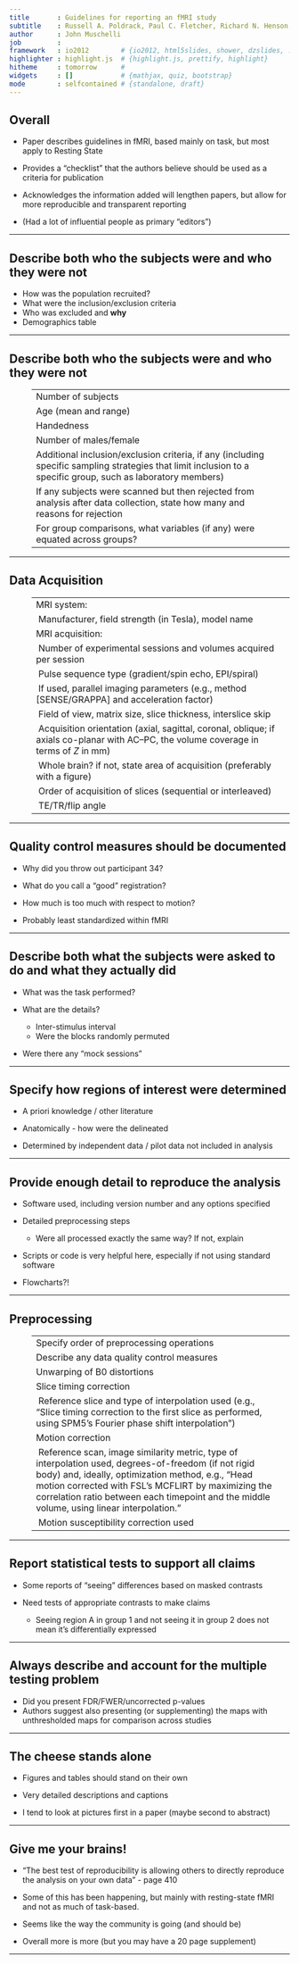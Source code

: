 ```yaml
---
title       : Guidelines for reporting an fMRI study
subtitle    : Russell A. Poldrack, Paul C. Fletcher, Richard N. Henson, Keith J. Worsley, Matthew Brett, and Thomas E. Nichols
author      : John Muschelli
job         : 
framework   : io2012        # {io2012, html5slides, shower, dzslides, ...}
highlighter : highlight.js  # {highlight.js, prettify, highlight}
hitheme     : tomorrow      # 
widgets     : []            # {mathjax, quiz, bootstrap}
mode        : selfcontained # {standalone, draft}
---
```



## Overall

* Paper describes guidelines in fMRI, based mainly on task, but most apply to Resting State

* Provides a "checklist" that the authors believe should be used as a criteria for publication

* Acknowledges the information added will lengthen papers, but allow for more reproducible and transparent reporting

* (Had a lot of influential people as primary "editors")

---

## Describe both who the subjects were and who they were not

* How was the population recruited? 
* What were the inclusion/exclusion criteria 
* Who was excluded and <strong>why</strong>
* Demographics table

---

## Describe both who the subjects were and who they were not

<dd class="table"><table><colgroup><col><col></colgroup><tbody><tr><td rowspan="1" colspan="1">Number of subjects</td><td rowspan="1" colspan="1"></td></tr><tr><td rowspan="1" colspan="1">Age (mean and range)</td><td rowspan="1" colspan="1"></td></tr><tr><td rowspan="1" colspan="1">Handedness</td><td rowspan="1" colspan="1"></td></tr><tr><td rowspan="1" colspan="1">Number of males/female</td><td rowspan="1" colspan="1"></td></tr><tr><td rowspan="1" colspan="1">Additional inclusion/exclusion criteria, if any (including specific sampling strategies that limit inclusion to a specific group, such as laboratory members)</td><td rowspan="1" colspan="1"></td></tr><tr><td rowspan="1" colspan="1">If any subjects were scanned but then rejected from analysis after data collection, state how many and reasons for rejection</td><td rowspan="1" colspan="1"></td></tr><tr><td rowspan="1" colspan="1">For group comparisons, what variables (if any) were equated across groups?</td><td rowspan="1" colspan="1"></td></tr></tbody></table></dd>

---

## Data Acquisition

<dd class="table"><table><colgroup><col><col></colgroup><tbody><tr><td rowspan="1" colspan="1">MRI system:</td><td rowspan="1" colspan="1"></td></tr><tr><td rowspan="1" colspan="1">&#xA0;Manufacturer, field strength (in Tesla), model name</td><td rowspan="1" colspan="1"></td></tr><tr><td rowspan="1" colspan="1">MRI acquisition:</td><td rowspan="1" colspan="1"></td></tr><tr><td rowspan="1" colspan="1">&#xA0;Number of experimental sessions and volumes acquired per session</td><td rowspan="1" colspan="1"></td></tr><tr><td rowspan="1" colspan="1">&#xA0;Pulse sequence type (gradient/spin echo, EPI/spiral)</td><td rowspan="1" colspan="1"></td></tr><tr><td rowspan="1" colspan="1">&#xA0;If used, parallel imaging parameters (e.g., method [SENSE/GRAPPA] and acceleration factor)</td><td rowspan="1" colspan="1"></td></tr><tr><td rowspan="1" colspan="1">&#xA0;Field of view, matrix size, slice thickness, interslice skip</td><td rowspan="1" colspan="1"></td></tr><tr><td rowspan="1" colspan="1">&#xA0;Acquisition orientation (axial, sagittal, coronal, oblique; if axials co-planar with AC&ndash;PC, the volume coverage in terms of <em>Z</em> in mm)</td><td rowspan="1" colspan="1"></td></tr><tr><td rowspan="1" colspan="1">&#xA0;Whole brain? if not, state area of acquisition (preferably with a figure)</td><td rowspan="1" colspan="1"></td></tr><tr><td rowspan="1" colspan="1">&#xA0;Order of acquisition of slices (sequential or interleaved)</td><td rowspan="1" colspan="1"></td></tr><tr><td rowspan="1" colspan="1">&#xA0;TE/TR/flip angle</td><td rowspan="1" colspan="1"></td></tr></tbody></table></dd>

---


## Quality control measures should be documented

* Why did you throw out participant 34?

* What do you call a "good" registration?

* How much is too much with respect to motion?

* Probably least standardized within fMRI

---


## Describe both what the subjects were asked to do and what they actually did

* What was the task performed?

* What are the details? 
    * Inter-stimulus interval
    * Were the blocks randomly permuted

* Were there any "mock sessions"

---


## Specify how regions of interest were determined

* A priori knowledge / other literature

* Anatomically - how were the delineated

* Determined by independent data / pilot data not included in analysis

---


## Provide enough detail to reproduce the analysis

* Software used, including version number and any options specified

* Detailed preprocessing steps
    * Were all processed exactly the same way? If not, explain

* Scripts or code is very helpful here, especially if not using standard software 

* Flowcharts?!

---

## Preprocessing
<dd class="table"><table><colgroup><col><col></colgroup><tbody><tr><td rowspan="1" colspan="1">Specify order of preprocessing operations</td><td rowspan="1" colspan="1"></td></tr><tr><td rowspan="1" colspan="1">Describe any data quality control measures</td><td rowspan="1" colspan="1"></td></tr><tr><td rowspan="1" colspan="1">Unwarping of B0 distortions</td><td rowspan="1" colspan="1"></td></tr><tr><td rowspan="1" colspan="1">Slice timing correction</td><td rowspan="1" colspan="1"></td></tr><tr><td rowspan="1" colspan="1">&#xA0;Reference slice and type of interpolation used (e.g., &ldquo;Slice timing correction to the first slice as performed, using SPM5's Fourier phase shift interpolation&rdquo;)</td><td rowspan="1" colspan="1"></td></tr><tr><td rowspan="1" colspan="1">Motion correction</td><td rowspan="1" colspan="1"></td></tr><tr><td rowspan="1" colspan="1">&#xA0;Reference scan, image similarity metric, type of interpolation used, degrees-of-freedom (if not rigid body) and, ideally, optimization method, e.g., &ldquo;Head motion corrected with FSL's MCFLIRT by maximizing the correlation ratio between each timepoint and the middle volume, using linear interpolation.&rdquo;</td><td rowspan="1" colspan="1"></td></tr><tr><td rowspan="1" colspan="1">&#xA0;Motion susceptibility correction used</td><td rowspan="1" colspan="1"></td></tr></tbody></table></dd>

---

## Report statistical tests to support all claims

* Some reports of "seeing" differences based on masked contrasts

* Need tests of appropriate contrasts to make claims
    * Seeing region A in group 1 and not seeing it in group 2 does not mean it's differentially expressed

---

## Always describe and account for the multiple testing problem

* Did you present FDR/FWER/uncorrected p-values
* Authors suggest also presenting (or supplementing) the maps with unthresholded maps for comparison across studies

---

## The cheese stands alone

* Figures and tables should stand on their own

* Very detailed descriptions and captions

* I tend to look at pictures first in a paper (maybe second to abstract)

---

## Give me your brains!

* "The best test of reproducibility is allowing others to directly reproduce the analysis on your own data" - page 410

* Some of this has been happening, but mainly with resting-state fMRI and not as much of task-based.

* Seems like the way the community is going (and should be)

* Overall more is more (but you may have a 20 page supplement)

---

